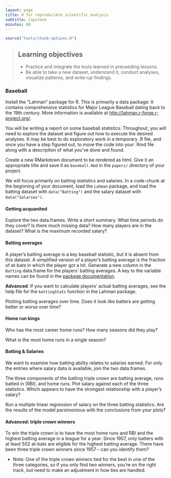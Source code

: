 ```yaml
---
layout: page
title: R for reproducible scientific analysis
subtitle: Capstone
minutes: 60
---
```


```r
source("tools/chunk-options.R")
```

> ## Learning objectives {.objectives}
>
> - Practice and integrate the tools learned in preceeding lessons.
> - Be able to take a new dataset, understand it, conduct analyses, 
> visualize patterns, and write-up findings.
>

### Baseball

Install the "Lahman" package for R. This is primarily a data package: It contains comprehensive statistics for Major League Baseball dating back to the 19th century. More information is available at <http://lahman.r-forge.r-project.org/>.

You will be writing a report on some baseball statistics. Throughout, you will need to explore the dataset and figure out how to execute the desired analyses. It may be best to do exploratory work in a temporary .R file, and once you have a step figured out, to move the code into your .Rmd file along with a description of what you've done and found.

Create a new RMarkdown document to be rendered as html. Give it an appropriate title and save it as `baseball.Rmd` in the `papers/` directory of your project.

We will focus primarily on batting statistics and salaries. In a code-chunk at the beginning of your document, load the `Lahman` package, and load the batting dataset with `data("Batting")` and the salary dataset with `data("Salaries")`.

#### Getting acquanited

Explore the two data.frames. Write a short summary. What time periods do they cover? Is there much missing data? How many players are in the dataset? What is the maximum recorded salary?

#### Batting averages

A player's batting average is a key baseball statistic, but it is absent from this dataset. A simplified version of a player's batting average is the fraction of at-bats in which the player got a hit. Generate a new column in the `Batting` data.frame for the players' batting averages. A key to the variable names can be found in the [package documentation](http://lahman.r-forge.r-project.org/doc/).

**Advanced**: If you want to calculate players' actual batting averages, see the help file for the `battingStats` function in the Lahman package.

Plotting batting averages over time. Does it look like batters are getting better or worse over time?

#### Home run kings

Who has the most career home runs? How many seasons did they play?

What is the most home runs in a single season?

#### Batting & Salaries

We want to examine how batting ability relates to salaries earned. For only the entries where salary data is available, join the two data.frames.

The three components of the batting triple crown are batting average, runs batted in (RBI), and home runs. Plot salary against each of the three statistics. Which appears to have the strongest relationship with a player's salary? 

Run a multiple linear regression of salary on the three batting statistics. Are the results of the model parsimonious with the conclusions from your plots?

#### Advanced: triple crown winners

To win the triple crown is to have the most home runs and RBI and the highest batting average in a league for a year. Since 1957, only batters with at least 502 at-bats are eligible for the highest batting average. There have been three triple crown winners since 1957 -- can you identify them?

- Note: One of the triple crown winners tied for the best in one of the three categories, so if you only find two winners, you're on the right track, but need to make an adjustment in how ties are handled.
